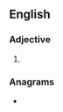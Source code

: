 ==English==

===Adjective===
{{en-adj|-|head=[[man]]-[[size]]}}

# {{synonym of|man-sized|lang=en}}

===Anagrams===
* {{anagrams|en|Ziemans}}
